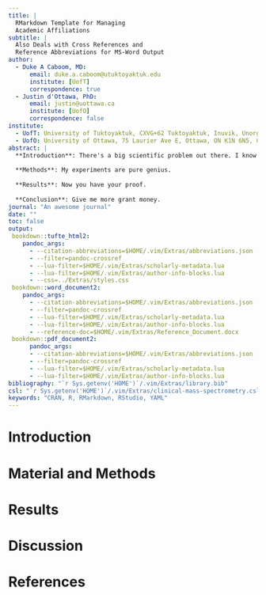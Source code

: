 ```yaml
---
title: |
  RMarkdown Template for Managing  
  Academic Affiliations 
subtitle: |
  Also Deals with Cross References and  
  Reference Abbreviations for MS-Word Output
author:
  - Duke A Caboom, MD:
      email: duke.a.caboom@utuktoyaktuk.edu
      institute: [UofT]
      correspondence: true
  - Justin d'Ottawa, PhD:
      email: justin@uottawa.ca
      institute: [UofO]
      correspondence: false
institute:
  - UofT: University of Tuktoyaktuk, CXVG+62 Tuktoyaktuk, Inuvik, Unorganized, NT Canada
  - UofO: University of Ottawa, 75 Laurier Ave E, Ottawa, ON K1N 6N5, Canada
abstract: |
  **Introduction**: There's a big scientific problem out there. I know how to fix it.
  
  **Methods**: My experiments are pure genius.
  
  **Results**: Now you have your proof.
  
  **Conclusion**: Give me more grant money.
journal: "An awesome journal"
date: ""
toc: false
output:
 bookdown::tufte_html2:
    pandoc_args:
      - --citation-abbreviations=$HOME/.vim/Extras/abbreviations.json
      - --filter=pandoc-crossref
      - --lua-filter=$HOME/.vim/Extras/scholarly-metadata.lua
      - --lua-filter=$HOME/.vim/Extras/author-info-blocks.lua
      - --css=../Extras/styles.css 
 bookdown::word_document2:
    pandoc_args:
      - --citation-abbreviations=$HOME/.vim/Extras/abbreviations.json
      - --filter=pandoc-crossref
      - --lua-filter=$HOME/.vim/Extras/scholarly-metadata.lua
      - --lua-filter=$HOME/.vim/Extras/author-info-blocks.lua
      - --reference-doc=$HOME/.vim/Extras/Reference_Document.docx
 bookdown::pdf_document2:
      pandoc_args:
      - --citation-abbreviations=$HOME/.vim/Extras/abbreviations.json
      - --filter=pandoc-crossref
      - --lua-filter=$HOME/.vim/Extras/scholarly-metadata.lua
      - --lua-filter=$HOME/.vim/Extras/author-info-blocks.lua
bibliography: "`r Sys.getenv('HOME')`/.vim/Extras/library.bib"
csl: "`r Sys.getenv('HOME')`/.vim/Extras/clinical-mass-spectrometry.csl"
keywords: "CRAN, R, RMarkdown, RStudio, YAML"
---
```


# Introduction

# Material and Methods

# Results

# Discussion

# References
